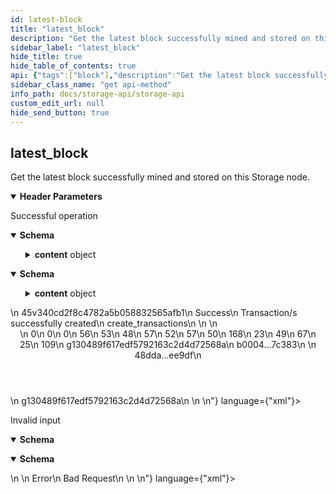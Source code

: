 ```yaml
---
id: latest-block
title: "latest_block"
description: "Get the latest block successfully mined and stored on this Storage node."
sidebar_label: "latest_block"
hide_title: true
hide_table_of_contents: true
api: {"tags":["block"],"description":"Get the latest block successfully mined and stored on this Storage node.","operationId":"latestBlock","parameters":[{"in":"header","name":"x-request-id","required":true,"description":"An idempotent key for retrieving cached responses from the node","schema":{"type":"string","example":"afac3a3dd8a04538934db1c20cc29767","pattern":"^[a-z0-9]{32}$"}}],"responses":{"200":{"description":"Successful operation","content":{"application/json":{"schema":{"type":"object","properties":{"id":{"type":"string","example":"45v340cd2f8c4782a5b058832565afb1","description":"The ID of the call, which corresponds to the x-request-id used in the header"},"status":{"type":"string","example":"Success","description":"The status of the call, which will be one of either \"Success\", \"Error\", or \"Pending\""},"reason":{"type":"string","example":"Transaction/s successfully created","description":"The reason for the status of the call. Most useful to debug errors"},"route":{"type":"string","example":"create_transactions","description":"The endpoint route that was called"},"content":{"type":"object","description":"The block itself. The header contains specific info about the block, while the transactions are stored as a separate property.","properties":{"block":{"type":"object","properties":{"header":{"type":"object","properties":{"version":{"type":"number"},"bits":{"type":"number"},"b_num":{"description":"The block number","type":"number"},"seed_value":{"type":"array","description":"The UNiCORN random number value, which is composed of both the UNiCORN witness and seed value for verification. The example array in this documentation is truncated for brevity.","items":{"example":[56,53,48,57,52,57,50]}},"nonce_and_mining_tx_hash":{"type":"array","items":{"example":[[168,23,49,67,25,109],"g130489f617edf5792163c2d4d72568a"]}},"previous_hash":{"type":"string","example":"b0004...7c383"},"txs_merkle_root_and_hash":{"type":"array","items":{"example":["","48dda...ee9df"]}}}},"transactions":{"type":"array","description":"A list of hashes for all transactions in this block","items":{"example":["g130489f617edf5792163c2d4d72568a"]}}}}}}},"title":"ResponseLatestBlock"}},"application/xml":{"schema":{"type":"object","properties":{"id":{"type":"string","example":"45v340cd2f8c4782a5b058832565afb1","description":"The ID of the call, which corresponds to the x-request-id used in the header"},"status":{"type":"string","example":"Success","description":"The status of the call, which will be one of either \"Success\", \"Error\", or \"Pending\""},"reason":{"type":"string","example":"Transaction/s successfully created","description":"The reason for the status of the call. Most useful to debug errors"},"route":{"type":"string","example":"create_transactions","description":"The endpoint route that was called"},"content":{"type":"object","description":"The block itself. The header contains specific info about the block, while the transactions are stored as a separate property.","properties":{"block":{"type":"object","properties":{"header":{"type":"object","properties":{"version":{"type":"number"},"bits":{"type":"number"},"b_num":{"description":"The block number","type":"number"},"seed_value":{"type":"array","description":"The UNiCORN random number value, which is composed of both the UNiCORN witness and seed value for verification. The example array in this documentation is truncated for brevity.","items":{"example":[56,53,48,57,52,57,50]}},"nonce_and_mining_tx_hash":{"type":"array","items":{"example":[[168,23,49,67,25,109],"g130489f617edf5792163c2d4d72568a"]}},"previous_hash":{"type":"string","example":"b0004...7c383"},"txs_merkle_root_and_hash":{"type":"array","items":{"example":["","48dda...ee9df"]}}}},"transactions":{"type":"array","description":"A list of hashes for all transactions in this block","items":{"example":["g130489f617edf5792163c2d4d72568a"]}}}}}}},"title":"ResponseLatestBlock"}}}},"400":{"description":"Invalid input","content":{"application/json":{"schema":{"type":"object","properties":{"id":{"type":"string","example":null},"status":{"type":"string","example":"Error"},"reason":{"type":"string","example":"Bad Request"},"route":{"type":"string","example":null},"content":{"type":"string","example":null}},"title":"ResponseBadRequest"}},"application/xml":{"schema":{"type":"object","properties":{"id":{"type":"string","example":null},"status":{"type":"string","example":"Error"},"reason":{"type":"string","example":"Bad Request"},"route":{"type":"string","example":null},"content":{"type":"string","example":null}},"title":"ResponseBadRequest"}}}}},"method":"get","path":"/latest_block","servers":[{"url":"http://49.12.234.10:3001","description":"Storage Node"}],"info":{"title":"Storage API","description":"The Storage node is responsible for storing the full blockchain history. \nOnce blocks are mined by the miners and sent to the Mempool nodes for validation, they are pushed on to the Storage nodes for long-term storage. \nAnybody is allowed to request a full history of the blockchain from the Storage nodes, but they are not required to keep such a history to participate in the network.","contact":{"email":"byron.houwens@a-block.net"},"license":{"name":"GPL-3.0","url":"https://www.gnu.org/licenses/gpl-3.0.en.html"},"version":"1.0.0"},"postman":{"name":"latest_block","description":{"content":"Get the latest block successfully mined and stored on this Storage node.","type":"text/plain"},"url":{"path":["latest_block"],"host":["{{baseUrl}}"],"query":[],"variable":[]},"header":[{"disabled":false,"description":{"content":"(Required) An idempotent key for retrieving cached responses from the node","type":"text/plain"},"key":"x-request-id","value":""},{"key":"Accept","value":"application/json"}],"method":"GET"}}
sidebar_class_name: "get api-method"
info_path: docs/storage-api/storage-api
custom_edit_url: null
hide_send_button: true
---
```



## latest_block



Get the latest block successfully mined and stored on this Storage node.

<details style={{"marginBottom":"1rem"}} data-collapsed={false} open={true}><summary style={{}}><strong>Header Parameters</strong></summary><div><ul><ParamsItem className={"paramsItem"} param={{"in":"header","name":"x-request-id","required":true,"description":"An idempotent key for retrieving cached responses from the node","schema":{"type":"string","example":"afac3a3dd8a04538934db1c20cc29767","pattern":"^[a-z0-9]{32}$"}}}></ParamsItem></ul></div></details><div><ApiTabs><TabItem label={"200"} value={"200"}><div>

Successful operation

</div><div><MimeTabs schemaType={"response"}><TabItem label={"application/json"} value={"application/json"}><SchemaTabs><TabItem label={"Schema"} value={"Schema"}><details style={{}} data-collapsed={false} open={true}><summary style={{"textAlign":"left"}}><strong>Schema</strong></summary><div style={{"textAlign":"left","marginLeft":"1rem"}}></div><ul style={{"marginLeft":"1rem"}}><SchemaItem collapsible={false} name={"id"} required={false} schemaName={"string"} qualifierMessage={undefined} schema={{"type":"string","example":"45v340cd2f8c4782a5b058832565afb1","description":"The ID of the call, which corresponds to the x-request-id used in the header"}}></SchemaItem><SchemaItem collapsible={false} name={"status"} required={false} schemaName={"string"} qualifierMessage={undefined} schema={{"type":"string","example":"Success","description":"The status of the call, which will be one of either \"Success\", \"Error\", or \"Pending\""}}></SchemaItem><SchemaItem collapsible={false} name={"reason"} required={false} schemaName={"string"} qualifierMessage={undefined} schema={{"type":"string","example":"Transaction/s successfully created","description":"The reason for the status of the call. Most useful to debug errors"}}></SchemaItem><SchemaItem collapsible={false} name={"route"} required={false} schemaName={"string"} qualifierMessage={undefined} schema={{"type":"string","example":"create_transactions","description":"The endpoint route that was called"}}></SchemaItem><SchemaItem collapsible={true} className={"schemaItem"}><details style={{}}><summary style={{}}><strong>content</strong><span style={{"opacity":"0.6"}}> object</span></summary><div style={{"marginLeft":"1rem"}}><div style={{"marginTop":".5rem","marginBottom":".5rem"}}>

The block itself. The header contains specific info about the block, while the transactions are stored as a separate property.

</div><SchemaItem collapsible={true} className={"schemaItem"}><details style={{}}><summary style={{}}><strong>block</strong><span style={{"opacity":"0.6"}}> object</span></summary><div style={{"marginLeft":"1rem"}}><SchemaItem collapsible={true} className={"schemaItem"}><details style={{}}><summary style={{}}><strong>header</strong><span style={{"opacity":"0.6"}}> object</span></summary><div style={{"marginLeft":"1rem"}}><SchemaItem collapsible={false} name={"version"} required={false} schemaName={"number"} qualifierMessage={undefined} schema={{"type":"number"}}></SchemaItem><SchemaItem collapsible={false} name={"bits"} required={false} schemaName={"number"} qualifierMessage={undefined} schema={{"type":"number"}}></SchemaItem><SchemaItem collapsible={false} name={"b_num"} required={false} schemaName={"number"} qualifierMessage={undefined} schema={{"description":"The block number","type":"number"}}></SchemaItem><SchemaItem collapsible={false} name={"seed_value"} required={false} schemaName={"undefined[]"} qualifierMessage={undefined} schema={{"type":"array","description":"The UNiCORN random number value, which is composed of both the UNiCORN witness and seed value for verification. The example array in this documentation is truncated for brevity.","items":{"example":[56,53,48,57,52,57,50]}}}></SchemaItem><SchemaItem collapsible={false} name={"nonce_and_mining_tx_hash"} required={false} schemaName={"undefined[]"} qualifierMessage={undefined} schema={{"type":"array","items":{"example":[[168,23,49,67,25,109],"g130489f617edf5792163c2d4d72568a"]}}}></SchemaItem><SchemaItem collapsible={false} name={"previous_hash"} required={false} schemaName={"string"} qualifierMessage={undefined} schema={{"type":"string","example":"b0004...7c383"}}></SchemaItem><SchemaItem collapsible={false} name={"txs_merkle_root_and_hash"} required={false} schemaName={"undefined[]"} qualifierMessage={undefined} schema={{"type":"array","items":{"example":["","48dda...ee9df"]}}}></SchemaItem></div></details></SchemaItem><SchemaItem collapsible={false} name={"transactions"} required={false} schemaName={"undefined[]"} qualifierMessage={undefined} schema={{"type":"array","description":"A list of hashes for all transactions in this block","items":{"example":["g130489f617edf5792163c2d4d72568a"]}}}></SchemaItem></div></details></SchemaItem></div></details></SchemaItem></ul></details></TabItem><TabItem label={"Example (from schema)"} value={"Example (from schema)"}><ResponseSamples responseExample={"{\n  \"id\": \"45v340cd2f8c4782a5b058832565afb1\",\n  \"status\": \"Success\",\n  \"reason\": \"Transaction/s successfully created\",\n  \"route\": \"create_transactions\",\n  \"content\": {\n    \"block\": {\n      \"header\": {\n        \"version\": 0,\n        \"bits\": 0,\n        \"b_num\": 0,\n        \"seed_value\": [\n          [\n            56,\n            53,\n            48,\n            57,\n            52,\n            57,\n            50\n          ]\n        ],\n        \"nonce_and_mining_tx_hash\": [\n          [\n            [\n              168,\n              23,\n              49,\n              67,\n              25,\n              109\n            ],\n            \"g130489f617edf5792163c2d4d72568a\"\n          ]\n        ],\n        \"previous_hash\": \"b0004...7c383\",\n        \"txs_merkle_root_and_hash\": [\n          [\n            \"\",\n            \"48dda...ee9df\"\n          ]\n        ]\n      },\n      \"transactions\": [\n        [\n          \"g130489f617edf5792163c2d4d72568a\"\n        ]\n      ]\n    }\n  }\n}"} language={"json"}></ResponseSamples></TabItem></SchemaTabs></TabItem><TabItem label={"application/xml"} value={"application/xml"}><SchemaTabs><TabItem label={"Schema"} value={"Schema"}><details style={{}} data-collapsed={false} open={true}><summary style={{"textAlign":"left"}}><strong>Schema</strong></summary><div style={{"textAlign":"left","marginLeft":"1rem"}}></div><ul style={{"marginLeft":"1rem"}}><SchemaItem collapsible={false} name={"id"} required={false} schemaName={"string"} qualifierMessage={undefined} schema={{"type":"string","example":"45v340cd2f8c4782a5b058832565afb1","description":"The ID of the call, which corresponds to the x-request-id used in the header"}}></SchemaItem><SchemaItem collapsible={false} name={"status"} required={false} schemaName={"string"} qualifierMessage={undefined} schema={{"type":"string","example":"Success","description":"The status of the call, which will be one of either \"Success\", \"Error\", or \"Pending\""}}></SchemaItem><SchemaItem collapsible={false} name={"reason"} required={false} schemaName={"string"} qualifierMessage={undefined} schema={{"type":"string","example":"Transaction/s successfully created","description":"The reason for the status of the call. Most useful to debug errors"}}></SchemaItem><SchemaItem collapsible={false} name={"route"} required={false} schemaName={"string"} qualifierMessage={undefined} schema={{"type":"string","example":"create_transactions","description":"The endpoint route that was called"}}></SchemaItem><SchemaItem collapsible={true} className={"schemaItem"}><details style={{}}><summary style={{}}><strong>content</strong><span style={{"opacity":"0.6"}}> object</span></summary><div style={{"marginLeft":"1rem"}}><div style={{"marginTop":".5rem","marginBottom":".5rem"}}>

The block itself. The header contains specific info about the block, while the transactions are stored as a separate property.

</div><SchemaItem collapsible={true} className={"schemaItem"}><details style={{}}><summary style={{}}><strong>block</strong><span style={{"opacity":"0.6"}}> object</span></summary><div style={{"marginLeft":"1rem"}}><SchemaItem collapsible={true} className={"schemaItem"}><details style={{}}><summary style={{}}><strong>header</strong><span style={{"opacity":"0.6"}}> object</span></summary><div style={{"marginLeft":"1rem"}}><SchemaItem collapsible={false} name={"version"} required={false} schemaName={"number"} qualifierMessage={undefined} schema={{"type":"number"}}></SchemaItem><SchemaItem collapsible={false} name={"bits"} required={false} schemaName={"number"} qualifierMessage={undefined} schema={{"type":"number"}}></SchemaItem><SchemaItem collapsible={false} name={"b_num"} required={false} schemaName={"number"} qualifierMessage={undefined} schema={{"description":"The block number","type":"number"}}></SchemaItem><SchemaItem collapsible={false} name={"seed_value"} required={false} schemaName={"undefined[]"} qualifierMessage={undefined} schema={{"type":"array","description":"The UNiCORN random number value, which is composed of both the UNiCORN witness and seed value for verification. The example array in this documentation is truncated for brevity.","items":{"example":[56,53,48,57,52,57,50]}}}></SchemaItem><SchemaItem collapsible={false} name={"nonce_and_mining_tx_hash"} required={false} schemaName={"undefined[]"} qualifierMessage={undefined} schema={{"type":"array","items":{"example":[[168,23,49,67,25,109],"g130489f617edf5792163c2d4d72568a"]}}}></SchemaItem><SchemaItem collapsible={false} name={"previous_hash"} required={false} schemaName={"string"} qualifierMessage={undefined} schema={{"type":"string","example":"b0004...7c383"}}></SchemaItem><SchemaItem collapsible={false} name={"txs_merkle_root_and_hash"} required={false} schemaName={"undefined[]"} qualifierMessage={undefined} schema={{"type":"array","items":{"example":["","48dda...ee9df"]}}}></SchemaItem></div></details></SchemaItem><SchemaItem collapsible={false} name={"transactions"} required={false} schemaName={"undefined[]"} qualifierMessage={undefined} schema={{"type":"array","description":"A list of hashes for all transactions in this block","items":{"example":["g130489f617edf5792163c2d4d72568a"]}}}></SchemaItem></div></details></SchemaItem></div></details></SchemaItem></ul></details></TabItem><TabItem label={"Example (from schema)"} value={"Example (from schema)"}><ResponseSamples responseExample={"<root>\n  <id>45v340cd2f8c4782a5b058832565afb1</id>\n  <status>Success</status>\n  <reason>Transaction/s successfully created</reason>\n  <route>create_transactions</route>\n  <content>\n    <block>\n      <header>\n        <version>0</version>\n        <bits>0</bits>\n        <b_num>0</b_num>\n        <seed_value>56</seed_value>\n        <seed_value>53</seed_value>\n        <seed_value>48</seed_value>\n        <seed_value>57</seed_value>\n        <seed_value>52</seed_value>\n        <seed_value>57</seed_value>\n        <seed_value>50</seed_value>\n        <nonce_and_mining_tx_hash>168</nonce_and_mining_tx_hash>\n        <nonce_and_mining_tx_hash>23</nonce_and_mining_tx_hash>\n        <nonce_and_mining_tx_hash>49</nonce_and_mining_tx_hash>\n        <nonce_and_mining_tx_hash>67</nonce_and_mining_tx_hash>\n        <nonce_and_mining_tx_hash>25</nonce_and_mining_tx_hash>\n        <nonce_and_mining_tx_hash>109</nonce_and_mining_tx_hash>\n        <nonce_and_mining_tx_hash>g130489f617edf5792163c2d4d72568a</nonce_and_mining_tx_hash>\n        <previous_hash>b0004...7c383</previous_hash>\n        <txs_merkle_root_and_hash></txs_merkle_root_and_hash>\n        <txs_merkle_root_and_hash>48dda...ee9df</txs_merkle_root_and_hash>\n      </header>\n      <transactions>g130489f617edf5792163c2d4d72568a</transactions>\n    </block>\n  </content>\n</root>"} language={"xml"}></ResponseSamples></TabItem></SchemaTabs></TabItem></MimeTabs></div></TabItem><TabItem label={"400"} value={"400"}><div>

Invalid input

</div><div><MimeTabs schemaType={"response"}><TabItem label={"application/json"} value={"application/json"}><SchemaTabs><TabItem label={"Schema"} value={"Schema"}><details style={{}} data-collapsed={false} open={true}><summary style={{"textAlign":"left"}}><strong>Schema</strong></summary><div style={{"textAlign":"left","marginLeft":"1rem"}}></div><ul style={{"marginLeft":"1rem"}}><SchemaItem collapsible={false} name={"id"} required={false} schemaName={"string"} qualifierMessage={undefined} schema={{"type":"string","example":null}}></SchemaItem><SchemaItem collapsible={false} name={"status"} required={false} schemaName={"string"} qualifierMessage={undefined} schema={{"type":"string","example":"Error"}}></SchemaItem><SchemaItem collapsible={false} name={"reason"} required={false} schemaName={"string"} qualifierMessage={undefined} schema={{"type":"string","example":"Bad Request"}}></SchemaItem><SchemaItem collapsible={false} name={"route"} required={false} schemaName={"string"} qualifierMessage={undefined} schema={{"type":"string","example":null}}></SchemaItem><SchemaItem collapsible={false} name={"content"} required={false} schemaName={"string"} qualifierMessage={undefined} schema={{"type":"string","example":null}}></SchemaItem></ul></details></TabItem><TabItem label={"Example (from schema)"} value={"Example (from schema)"}><ResponseSamples responseExample={"{\n  \"id\": null,\n  \"status\": \"Error\",\n  \"reason\": \"Bad Request\",\n  \"route\": null,\n  \"content\": null\n}"} language={"json"}></ResponseSamples></TabItem></SchemaTabs></TabItem><TabItem label={"application/xml"} value={"application/xml"}><SchemaTabs><TabItem label={"Schema"} value={"Schema"}><details style={{}} data-collapsed={false} open={true}><summary style={{"textAlign":"left"}}><strong>Schema</strong></summary><div style={{"textAlign":"left","marginLeft":"1rem"}}></div><ul style={{"marginLeft":"1rem"}}><SchemaItem collapsible={false} name={"id"} required={false} schemaName={"string"} qualifierMessage={undefined} schema={{"type":"string","example":null}}></SchemaItem><SchemaItem collapsible={false} name={"status"} required={false} schemaName={"string"} qualifierMessage={undefined} schema={{"type":"string","example":"Error"}}></SchemaItem><SchemaItem collapsible={false} name={"reason"} required={false} schemaName={"string"} qualifierMessage={undefined} schema={{"type":"string","example":"Bad Request"}}></SchemaItem><SchemaItem collapsible={false} name={"route"} required={false} schemaName={"string"} qualifierMessage={undefined} schema={{"type":"string","example":null}}></SchemaItem><SchemaItem collapsible={false} name={"content"} required={false} schemaName={"string"} qualifierMessage={undefined} schema={{"type":"string","example":null}}></SchemaItem></ul></details></TabItem><TabItem label={"Example (from schema)"} value={"Example (from schema)"}><ResponseSamples responseExample={"<root>\n  <id/>\n  <status>Error</status>\n  <reason>Bad Request</reason>\n  <route/>\n  <content/>\n</root>"} language={"xml"}></ResponseSamples></TabItem></SchemaTabs></TabItem></MimeTabs></div></TabItem></ApiTabs></div>
      